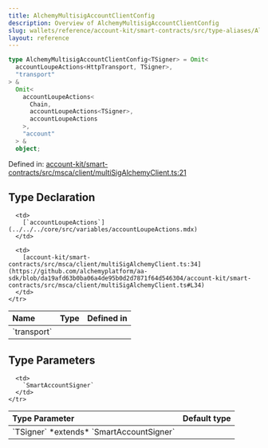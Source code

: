 ```yaml
---
title: AlchemyMultisigAccountClientConfig
description: Overview of AlchemyMultisigAccountClientConfig
slug: wallets/reference/account-kit/smart-contracts/src/type-aliases/AlchemyMultisigAccountClientConfig
layout: reference
---
```


```ts
type AlchemyMultisigAccountClientConfig<TSigner> = Omit<
  accountLoupeActions<HttpTransport, TSigner>,
  "transport"
> &
  Omit<
    accountLoupeActions<
      Chain,
      accountLoupeActions<TSigner>,
      accountLoupeActions
    >,
    "account"
  > &
  object;
```

Defined in: [account-kit/smart-contracts/src/msca/client/multiSigAlchemyClient.ts:21](https://github.com/alchemyplatform/aa-sdk/blob/da19afd63b0ba06a4de95b0d2d7871f64d546304/account-kit/smart-contracts/src/msca/client/multiSigAlchemyClient.ts#L21)

## Type Declaration

<table>
  <thead>
    <tr>
      <th align="left">Name</th>
      <th align="left">Type</th>
      <th align="left">Defined in</th>
    </tr>
  </thead>

  <tbody>
    <tr>
      <td>
        `transport`
      </td>

      <td>
        [`accountLoupeActions`](../../../core/src/variables/accountLoupeActions.mdx)
      </td>

      <td>
        [account-kit/smart-contracts/src/msca/client/multiSigAlchemyClient.ts:34](https://github.com/alchemyplatform/aa-sdk/blob/da19afd63b0ba06a4de95b0d2d7871f64d546304/account-kit/smart-contracts/src/msca/client/multiSigAlchemyClient.ts#L34)
      </td>
    </tr>

  </tbody>
</table>

## Type Parameters

<table>
  <thead>
    <tr>
      <th align="left">Type Parameter</th>
      <th align="left">Default type</th>
    </tr>
  </thead>

  <tbody>
    <tr>
      <td>
        `TSigner` *extends* `SmartAccountSigner`
      </td>

      <td>
        `SmartAccountSigner`
      </td>
    </tr>

  </tbody>
</table>
